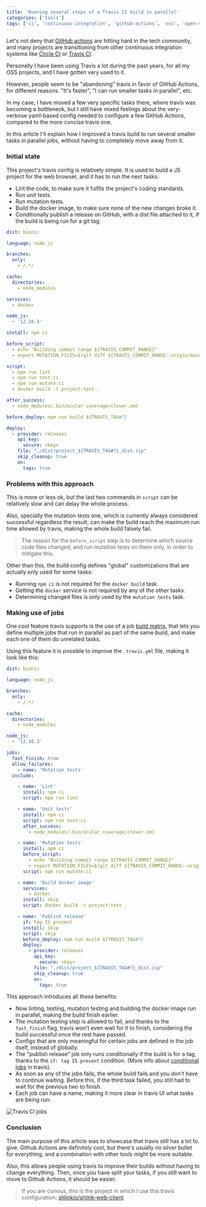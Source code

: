 ```yaml
---
title: 'Running several steps of a Travis CI build in parallel'
categories: ['tools']
tags: ['ci', 'continuous-integration', 'github-actions', 'oss', 'open-source']
---
```


Let's not deny that [GitHub actions](https://github.com/features/actions) are hitting hard in the tech community, and many projects are transitioning from other continuous integration systems like [Circle CI](https://circleci.com/) or [Travis CI](https://travis-ci.org/).

Personally I have been using Travis a lot during the past years, for all my OSS projects, and I have gotten very used to it.

However, people seem to be "abandoning" travis in favor of GitHub Actions, for different reasons. "It's faster", "I can run smaller tasks in parallel", etc.

In my case, I have moved a few very specific tasks there, where travis was becoming a bottleneck, but I still have mixed feelings about the very-verbose yaml-based config needed to configure a few GitHub Actions, compared to the more concise travis one.

In this article I'll explain how I improved a travis build to run several smaller tasks in parallel jobs, without having to completely move away from it.

### Initial state

This project's travis config is relatively simple. It is used to build a JS project for the web browser, and it has to run the next tasks:

* Lint the code, to make sure it fulfils the project's coding standards.
* Run unit tests.
* Run mutation tests.
* Build the docker image, to make sure none of the new changes broke it.
* Conditionally publish a release on GitHub, with a dist file attached to it, if the build is being run for a git tag.

```yaml
dist: bionic

language: node_js

branches:
  only:
    - /.*/

cache:
  directories:
    - node_modules

services:
  - docker

node_js:
  - '12.16.3'

install: npm ci

before_script:
  - echo "Building commit range ${TRAVIS_COMMIT_RANGE}"
  - export MUTATION_FILES=$(git diff ${TRAVIS_COMMIT_RANGE:-origin/main} --name-only | grep -E 'src\/(.*).(ts|tsx)$' | paste -sd ",")

script:
  - npm run lint
  - npm run test:ci
  - npm run mutate:ci
  - docker build -t project:test .

after_success:
  - node_modules/.bin/ocular coverage/clover.xml

before_deploy: npm run build ${TRAVIS_TAG#?}

deploy:
  - provider: releases
    api_key:
      secure: <key>
    file: "./dist/project_${TRAVIS_TAG#?}_dist.zip"
    skip_cleanup: true
    on:
      tags: true
```

### Problems with this approach

This is more or less ok, but the last two commands in `script` can be relatively slow and can delay the whole process.

Also, specially the mutation tests one, which is currently always considered successful regardless the result, can make the build reach the maximum run time allowed by travis, making the whole build falsely fail.

> The reason for the `before_script` step is to determine which source code files changed, and run mutation tests on them only, in order to mitigate this.

Other than this, the build config defines "global" customizations that are actually only used for some tasks:

* Running `npm ci` is not required for the `docker build` task.
* Getting the `docker` service is not required by any of the other tasks.
* Determining changed files is only used by the `mutation tests` task.

### Making use of jobs

One cool feature travis supports is the use of a job [build matrix](https://docs.travis-ci.com/user/build-matrix/), that lets you define multiple jobs that run in parallel as part of the same build, and make each one of them do unrelated tasks.

Using this feature it is possible to improve the `.travis.yml` file, making it look like this:

```yaml
dist: bionic

language: node_js

branches:
  only:
    - /.*/

cache:
  directories:
    - node_modules

node_js:
  - '12.16.3'

jobs:
  fast_finish: true
  allow_failures:
    - name: 'Mutation tests'
  include:

    - name: 'Lint'
      install: npm ci
      script: npm run lint

    - name: 'Unit tests'
      install: npm ci
      script: npm run test:ci
      after_success:
        - node_modules/.bin/ocular coverage/clover.xml

    - name: 'Mutation tests'
      install: npm ci
      before_script:
        - echo "Building commit range ${TRAVIS_COMMIT_RANGE}"
        - export MUTATION_FILES=$(git diff ${TRAVIS_COMMIT_RANGE:-origin/main} --name-only | grep -E 'src\/(.*).(ts|tsx)$' | paste -sd ",")
      script: npm run mutate:ci

    - name: 'Build docker image'
      services:
        - docker
      install: skip
      script: docker build -t project:test .

    - name: 'Publish release'
      if: tag IS present
      install: skip
      script: skip
      before_deploy: npm run build ${TRAVIS_TAG#?}
      deploy:
        - provider: releases
          api_key:
            secure: <key>
          file: "./dist/project_${TRAVIS_TAG#?}_dist.zip"
          skip_cleanup: true
          on:
            tags: true
```

This approach introduces all these benefits:

* Now linting, testing, mutation testing and building the docker image run in parallel, making the build finish earlier.
* The mutation testing step is allowed to fail, and thanks to the `fast_finish` flag, travis won't even wait for it to finish, considering the build successful once the rest have passed.
* Configs that are only meaningful for certain jobs are defined in the job itself, instead of globally.
* The "publish release" job only runs conditionally if the build is for a tag, thanks to the `if: tag IS present` condition. (More info about [conditional jobs](https://docs.travis-ci.com/user/conditional-builds-stages-jobs/) in travis).
* As soon as any of the jobs fails, the whole build fails and you don't have to continue waiting. Before this, if the third task failed, you still had to wait for the previous two to finish.
* Each job can have a name, making it more clear in travis UI what tasks are being run:

![Travis CI jobs](/assets/img/travis-multiple-jobs/travis-jobs.png)

### Conclusion

The main purpose of this article was to showcase that travis still has a lot to give. Github Actions are definitely cool, but there's usually no silver bullet for everything, and a combination with other tools might be more suitable.

Also, this allows people using travis to improve their builds without having to change everything. Then, once you have split your tasks, if you still want to move to Github Actions, it should be easier.

> If you are curious, this is the project in which I use this travis configuration: [shlinkio/shlink-web-client](https://github.com/shlinkio/shlink-web-client).
